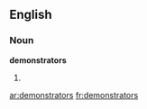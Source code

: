==English==
===Noun===
'''demonstrators'''
# {{plural of|[[demonstrator]]}}

[[ar:demonstrators]]
[[fr:demonstrators]]